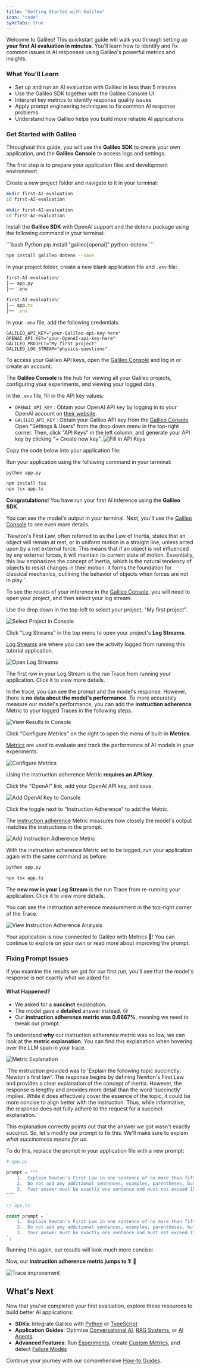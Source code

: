 ```yaml
---
title: "Getting Started with Galileo"
icon: "code"
syncTabs: true
---
```


Welcome to Galileo! This quickstart guide will walk you through setting up **your first AI evaluation in minutes**. You'll learn how to identify and fix common issues in AI responses using Galileo's powerful metrics and insights.

### **What You'll Learn**
* Set up and run an AI evaluation with Galileo in less than 5 minutes
* Use the Galileo SDK together with the Galileo Console UI
* Interpret key metrics to identify response quality issues
* Apply prompt engineering techniques to fix common AI response problems
* Understand how Galileo helps you build more reliable AI applications

### Get Started with Galileo

Throughout this guide, you will use the **Galileo SDK** to create your own application, and the **Galileo Console** to access logs and settings.

The first step is to prepare your application files and development environment.


<Steps>




<Step title="Create Project Folder">

Create a new project folder and navigate to it in your terminal:
<CodeGroup>
```bash Python
mkdir first-AI-evaluation
cd first-AI-evaluation
```

```bash TypeScript
mkdir first-AI-evaluation
cd first-AI-evaluation
```
</CodeGroup>
</Step>




<Step title="Install Dependencies">

Install the **Galileo SDK** with OpenAI support and the dotenv package using the following command in your terminal:

<CodeGroup>
```bash Python
pip install "galileo[openai]" python-dotenv
```

```bash TypeScript
npm install galileo dotenv --save
```
</CodeGroup>
</Step>



<Step title="Create Project Files">

In your project folder, create a new blank application file and `.env` file:
<CodeGroup>
```python Python
first-AI-evaluation/
│── app.py
│── .env
```

```typescript TypeScript
first-AI-evaluation/
│── app.ts
│── .env
```
</CodeGroup>
</Step>




<Step title="Set Up Environment Variables">

In your `.env` file, add the following credentials:
```text
GALILEO_API_KEY="your-Galileo-api-key-here"
OPENAI_API_KEY="your-OpenAI-api-key-here"
GALILEO_PROJECT="My first project"
GALILEO_LOG_STREAM="physics-questions"
```
</Step>




<Step title="Log in to the Galileo Console">

To access your Galileo API keys, open the [Galileo Console](https://app.galileo.ai) and log in or create an account.

The **Galileo Console** is the hub for viewing all your Galileo projects, configuring your experiments, and viewing your logged data.
</Step>




<Step title="Fill in API Keys">

In the `.env` file, fill in the API key values:
* `OPENAI_API_KEY` : Obtain your OpenAI API key by logging in to your OpenAI account on [their website](https://platform.openai.com/settings/organization/api-keys).
* `GALILEO_API_KEY` : Obtain your Galileo API key from the [Galileo Console](https://app.galileo.ai/settings/api-keys). Open "Settings & Users" from the drop down menu in the top-right corner. Then, click "API Keys" in the left column, and generate your API key by clicking "+ Create new key".
![Fill in API Keys](/images/console-ui/create-api-key.png)
</Step>




<Step title="Application Code">
Copy the code below into your application file:

<CodeGroup>
<SnippetGettingStarted1Python />
<SnippetGettingStarted1Typescript />
</CodeGroup>
</Step>




<Step title="Run the Application">

Run your application using the following command in your terminal:
<CodeGroup>
```bash Python
python app.py
```

```bash TypeScript
npm install tsx
npx tsx app.ts
```
</CodeGroup>
</Step>




<Step title="View Results in Terminal">

**Congratulations!** You have run your first AI inference using the **Galileo SDK**.

You can see the model's output in your terminal. Next, you'll use the [Galileo Console](https://app.galileo.ai) to see even more details.

<Card>
<ResponseField name="The Model's Response">
`Newton's First Law, often referred to as the Law of Inertia, states that an object will remain at rest, or in uniform motion in a straight line, unless acted upon by a net external force. This means that if an object is not influenced by any external forces, it will maintain its current state of motion. Essentially, this law emphasizes the concept of inertia, which is the natural tendency of objects to resist changes in their motion. It forms the foundation for classical mechanics, outlining the behavior of objects when forces are not in play.`
</ResponseField>
</Card>
</Step>




<Step title="Select Project in Console">

To see the results of your inference in the [Galileo Console](https://app.galileo.ai), you will need to open your project, and then select your log stream.

Use the drop down in the top-left to select your project, "My first project".

![Select Project in Console](/images/console-ui/project-select.png)
</Step>




<Step title="Open Log Streams">

Click "Log Streams" in the top menu to open your project's **Log Streams**.

[Log Streams](/concepts/logstreams) are where you can see the activity logged from running this tutorial application.

![Open Log Streams](/images/console-ui/log-streams-top-menu.png)
</Step>




<Step title="View Results in Console">

The first row in your Log Stream is the run Trace from running your application. Click it to view more details.

In the trace, you can see the prompt and the model's response. However, there is **no data about the model's performance**. To more accurately measure our model's performance, you can add the **<Tooltip tip="Measures whether a model followed or adhered to the system or prompt instructions when generating a response. Instruction adherence is a good way to uncover hallucinations where the model is ignoring instructions.">instruction adherence</Tooltip>** Metric to your logged Traces in the following steps.

![View Results in Console](/images/g2/chatbot-trace.png)

</Step>




<Step title="Configure Metrics">

Click "Configure Metrics" on the right to open the menu of built-in **Metrics**.

[Metrics](/concepts/metrics) are used to evaluate and track the performance of AI models in your experiments.

![Configure Metrics](/images/console-ui/metrics-open.png)
</Step>




<Step title="Add OpenAI Key to Console">

Using the instruction adherence Metric **requires an API key**.

Click the "OpenAI" link, add your OpenAI API key, and save.

![Add OpenAI Key to Console](/images/console-ui/metrics-select-api-missing.png)
</Step>





<Step title="Add Instruction Adherence Metric">

Click the toggle next to "Instruction Adherence" to add the Metric.

The [instruction adherence](/concepts/metrics/response-quality/instruction-adherence) Metric measures how closely the model's output matches the instructions in the prompt.

![Add Instruction Adherence Metric](/images/console-ui/instruction-adherence-metric.png)
</Step>




<Step title="Re-run the Application">

With the instruction adherence Metric set to be logged, run your application again with the same command as before.
<CodeGroup>
```bash Python
python app.py
```

```bash TypeScript
npx tsx app.ts
```
</CodeGroup>
</Step>




<Step title="View Instruction Adherence Analysis">

The **new row in your Log Stream** is the run Trace from re-running your application. Click it to view more details.

You can see the instruction adherence measurement in the top-right corner of the Trace.

![View Instruction Adherence Analysis](/images/console-ui/instruction-adherence-output.png)

</Step>




</Steps>
<Note>Your application is now connected to Galileo with Metrics 🎉! You can continue to explore on your own or read more about improving the prompt.</Note>

### **Fixing Prompt Issues**

If you examine the results we got for our first run, you'll see that the model's response is not exactly what we asked for.

#### **What Happened?**
* We asked for a **succinct** explanation.
* The model gave a **detailed** answer instead. 😢
* Our **instruction adherence metric was 0.6667%**, meaning we need to tweak our prompt. 

To understand **why** our instruction adherence metric was so low, we can look at the **metric explanation**. You can find this explanation when hovering over the LLM span in your trace.

![Metric Explanation](/images/g2/chatbot-low-instruction-adherence-metric-explanation.png)

<Card>
<ResponseField name="Metric Explanation">
`The instruction provided was to 'Explain the following topic succinctly: Newton's first law'.   
The response begins by defining Newton's First Law and provides a clear explanation of the concept of inertia. However, the response is lengthy and provides more detail than the word 'succinctly' implies. While it does effectively cover the essence of the topic, it could be more concise to align better with the instruction.  Thus, while informative, the response does not fully adhere to the request for a succinct explanation.`
</ResponseField>
</Card>

This explanation correctly points out that the answer we got wasn't exactly succinct. So, let's modify our prompt to fix this. We'll make sure to explain *what succinctness means for us*.

To do this, replace the prompt in your application file with a new prompt:
<CodeGroup>
```python Python
# app.py

prompt = """
	1.	Explain Newton's First Law in one sentence of no more than fifteen (15) words.
	2.	Do not add any additional sentences, examples, parentheses, bullet points, or further clarifications.
	3.	Your answer must be exactly one sentence and must not exceed 15 words.
"""
```

```typescript TypeScript
// app.ts

const prompt = `
	1.	Explain Newton's First Law in one sentence of no more than fifteen (15) words.
	2.	Do not add any additional sentences, examples, parentheses, bullet points, or further clarifications.
	3.	Your answer must be exactly one sentence and must not exceed 15 words.
`;
```
</CodeGroup>

Running this again, our results will look much more concise:

Now, our **instruction adherence metric jumps to 1**! 🎉

![Trace improvement](/images/g2/chatbot-trace-improvement.png)

## **What's Next**

Now that you've completed your first evaluation, explore these resources to build better AI applications:


* **SDKs**: Integrate Galileo with [Python](/sdk-api/python/reference) or [TypeScript](/sdk-api/typescript/reference)
* **Application Guides**: Optimize [Conversational AI](/how-to-guides/conversational-ai/instruction-adherence), [RAG Systems](/how-to-guides/rag/preventing-out-of-context-information), or [AI Agents](/how-to-guides/agentic-ai/optimizing-multi-step-task-execution)
* **Advanced Features**: Run [Experiments](/cookbooks/features/experimentation/creating-experiments), create [Custom Metrics](/cookbooks/features/insights/custom-metric-creation), and detect [Failure Modes](/cookbooks/features/insights/failure-mode-detection)

Continue your journey with our comprehensive [How-to Guides](/how-to-guides/overview).
